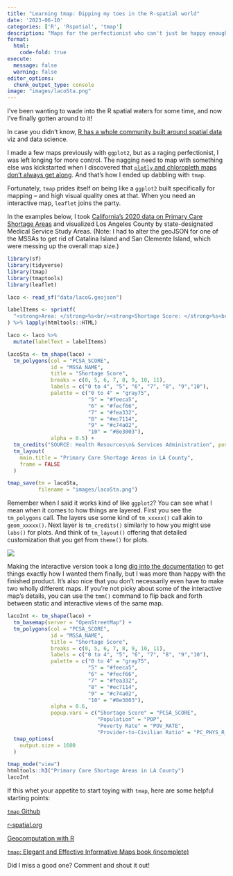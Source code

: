 ```yaml
---
title: "Learning tmap: Dipping my toes in the R-spatial world"
date: '2023-06-10'
categories: ['R', 'Rspatial', 'tmap']
description: "Maps for the perfectionist who can't just be happy enough with ggplot"
format:
  html:
    code-fold: true
execute: 
  message: false
  warning: false
editor_options: 
  chunk_output_type: console
image: "images/lacoSta.png"
---
```


I've been wanting to wade into the R spatial waters for some time, and now I've finally gotten around to it!

In case you didn't know, [R has a whole community built around spatial data](https://r-spatial.org/) viz and data science.

I made a few maps previously with `ggplot2`, but as a raging perfectionist, I was left longing for more control. The nagging need to map with something else was kickstarted when I discovered that [`plotly` and chloropleth maps don't always get along](https://github.com/plotly/plotly.R/issues/1641#issuecomment-550477069). And that's how I ended up dabbling with `tmap`.

Fortunately, `tmap` prides itself on being like a `ggplot2` built specifically for mapping -- and high visual quality ones at that. When you need an interactive map, `leaflet` joins the party.

In the examples below, I took [California's 2020 data on Primary Care Shortage Areas](https://data.chhs.ca.gov/dataset/health-professional-shortage-areas-in-california) and visualized Los Angeles County by state-designated Medical Service Study Areas. (Note: I had to alter the geoJSON for one of the MSSAs to get rid of Catalina Island and San Clemente Island, which were messing up the overall map size.)

```r
library(sf)
library(tidyverse)
library(tmap)
library(tmaptools)
library(leaflet)

laco <- read_sf("data/lacoG.geojson")

labelItems <- sprintf(
  "<strong>Area: </strong>%s<br/><strong>Shortage Score: </strong>%s<br/><strong>Population: </strong>%s<br/><strong>Pop. Under Poverty Line: </strong>%s<br/><strong>Provider-to-Civilian Ratio: </strong>%s<br/>",laco$MSSA_NAME, laco$PCSA_SCORE, laco$POP, laco$POV_RATE, laco$PC_PHYS_R_CIV
) %>% lapply(htmltools::HTML)

laco <- laco %>%
  mutate(labelText = labelItems)

lacoSta <- tm_shape(laco) +
  tm_polygons(col = "PCSA_SCORE",
              id = "MSSA_NAME",
              title = "Shortage Score",
              breaks = c(0, 5, 6, 7, 8, 9, 10, 11), 
              labels = c("0 to 4", "5", "6", "7", "8", "9","10"),
              palette = c("0 to 4" = "gray75",
                          "5" = "#feeca5",
                          "6" = "#fecf66",
                          "7" = "#fea332",
                          "8" = "#ec7114",
                          "9" = "#c74a02",
                          "10" = "#8e3003"),
              alpha = 0.5) +
  tm_credits("SOURCE: Health Resources\n& Services Administration", position = c("right", "bottom")) +
  tm_layout(
    main.title = "Primary Care Shortage Areas in LA County",
    frame = FALSE
  )

tmap_save(tm = lacoSta, 
          filename = "images/lacoSta.png")
```

Remember when I said it works kind of like `ggplot2`? You can see what I mean when it comes to how things are layered. First you see the `tm_polygons` call. The layers use some kind of `tm_xxxxx()` call akin to `geom_xxxxx()`. Next layer is `tm_credits()` similarly to how you might use `labs()` for plots. And think of `tm_layout()` offering that detailed customization that you get from `theme()` for plots.

![](images/lacoSta.png)

Making the interactive version took a long [dig into the documentation](https://r-tmap.github.io/tmap/index.html) to get things exactly how I wanted them finally, but I was more than happy with the finished product. It's also nice that you don't necessarily even have to make two wholly different maps. If you're not picky about some of the interactive map's details, you can use the `tmm()` command to flip back and forth between static and interactive views of the same map.

```r
lacoInt <- tm_shape(laco) +
  tm_basemap(server = "OpenStreetMap") +
  tm_polygons(col = "PCSA_SCORE",
              id = "MSSA_NAME",
              title = "Shortage Score",
              breaks = c(0, 5, 6, 7, 8, 9, 10, 11), 
              labels = c("0 to 4", "5", "6", "7", "8", "9","10"),
              palette = c("0 to 4" = "gray75",
                          "5" = "#feeca5",
                          "6" = "#fecf66",
                          "7" = "#fea332",
                          "8" = "#ec7114",
                          "9" = "#c74a02",
                          "10" = "#8e3003"),
              alpha = 0.6,
              popup.vars = c("Shortage Score" = "PCSA_SCORE", 
                             "Population" = "POP", 
                             "Poverty Rate" = "POV_RATE", 
                             "Provider-to-Civilian Ratio" = "PC_PHYS_R_CIV")) +
  tmap_options(
    output.size = 1600
  ) 

tmap_mode("view")
htmltools::h3("Primary Care Shortage Areas in LA County")
lacoInt
```

If this whet your appetite to start toying with `tmap`, here are some helpful starting points:

[`tmap` Github](https://r-tmap.github.io/tmap/index.html)

[r-spatial.org](https://r-spatial.org/)

[Geocomputation with R](https://r.geocompx.org/adv-map.html)

[`tmap`: Elegant and Effective Informative Maps book (incomplete)](https://r-tmap.github.io/tmap-book/)

Did I miss a good one? Comment and shout it out!
